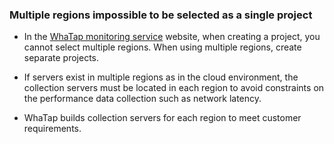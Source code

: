 ### Multiple regions impossible to be selected as a single project

-   In the [WhaTap monitoring service](https://services.whatap.io) website, when creating a project, you cannot select multiple regions. When using multiple regions, create separate projects.

-   If servers exist in multiple regions as in the cloud environment, the collection servers must be located in each region to avoid constraints on the performance data collection such as network latency.

-   WhaTap builds collection servers for each region to meet customer requirements.
